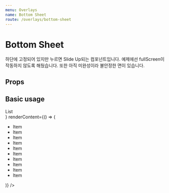 ```yaml
---
menu: Overlays
name: Bottom Sheet
route: /overlays/bottom-sheet
---
```



# Bottom Sheet

하단에 고정되어 있지만 누르면 Slide Up되는 컴포넌트입니다. 예제에선 fullScreen이 작동하지 않도록 해뒀습니다. 또한 아직 미완성이라 불안정한 면이 있습니다.

## Props

<PropsTable of={BottomSheet} />

## Basic usage

<Playground>
  <div
    style={{
      position: 'relative',
      top: 0,
      left: 0,
      width: '100%',
      height: 200,
      overflow: 'hidden',
      paddingLeft: 2,
      paddingRight: 2,
    }}
  >
    <BottomSheet
      fullScreen={false}
      zIndex={2001}
      title="Bottom Sheet"
      badgeCount={101}
      renderFixedContent={() => <div>List</div>}
      renderContent={() => (
        <ul style={{ margin: 0 }}>
          <li>Item</li>
          <li>Item</li>
          <li>Item</li>
          <li>Item</li>
          <li>Item</li>
          <li>Item</li>
          <li>Item</li>
          <li>Item</li>
          <li>Item</li>
          <li>Item</li>
        </ul>
      )}
    />
  </div>
</Playground>
